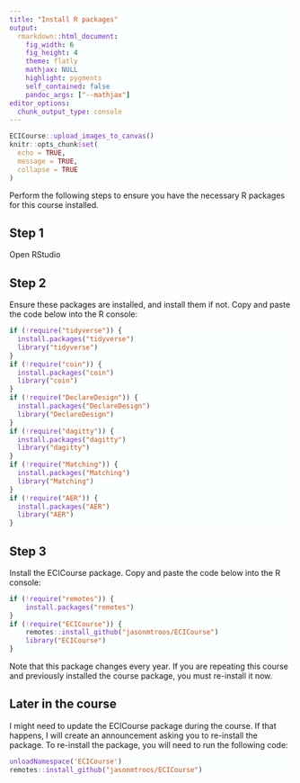 ```yaml
---
title: "Install R packages"
output: 
  rmarkdown::html_document:
    fig_width: 6
    fig_height: 4
    theme: flatly
    mathjax: NULL
    highlight: pygments
    self_contained: false
    pandoc_args: ["--mathjax"]
editor_options: 
  chunk_output_type: console
---
```



<style>
pre.sourceCode {
  background-color: #fcffff;
  color: #262c2d;
}
code span.at {
  color: #ca863c;
}
code span.dv {
  color: #047d39;
}
code span.fu {
  color: #7629d2;
}
code span.do {
  color: #999;
  font-style: normal;
}
code span.st {
  color: #cc4e11;
}
code span.sc {
  color: #ca7dac;
}
pre > code.sourceCode a {
  display: none;
}
blockquote > p {
  font-size: 13px !important;
  color: #647980;
  line-height: 1.5 !important;
  font-weight: 400 !important;
}
blockquote > code {
   rgba(0, 0, 0, 0.02);
}
</style>


```r
ECICourse::upload_images_to_canvas()
knitr::opts_chunk$set(
  echo = TRUE,
  message = TRUE,
  collapse = TRUE
)
```


Perform the following steps to ensure you have the necessary R packages for this course installed. 

## Step 1

Open RStudio

## Step 2

Ensure these packages are installed, and install them if not.  Copy and paste the code below into the R console:
```r
if (!require("tidyverse")) {
  install.packages("tidyverse")
  library("tidyverse")
}
if (!require("coin")) {
  install.packages("coin")
  library("coin")
}
if (!require("DeclareDesign")) {
  install.packages("DeclareDesign")
  library("DeclareDesign")
}
if (!require("dagitty")) {
  install.packages("dagitty")
  library("dagitty")
}
if (!require("Matching")) {
  install.packages("Matching")
  library("Matching")
}
if (!require("AER")) {
  install.packages("AER")
  library("AER")
}
```


## Step 3

Install the ECICourse package. Copy and paste the code below into the R console:

```r
if (!require("remotes")) {
    install.packages("remotes")
}
if (!require("ECICourse")) {
    remotes::install_github("jasonmtroos/ECICourse")
    library("ECICourse")
}
```

Note that this package changes every year. If you are repeating this course and previously installed the course package, you must re-install it now.

## Later in the course

I might need to update the ECICourse package during the course. If that happens, I will create an announcement asking you to re-install the package. To re-install the package, you will need to run the following code:

```r
unloadNamespace('ECICourse')
remotes::install_github("jasonmtroos/ECICourse")
```

